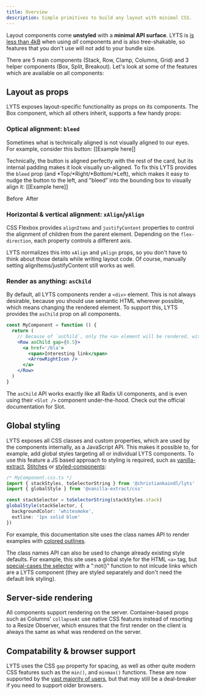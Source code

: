 ```yaml
---
title: Overview
description: Simple primitives to build any layout with minimal CSS.
---
```




Layout components come **unstyled** with a **minimal API surface**. LYTS is [is less than 4kB](https://bundlephobia.com/package/@christiankaindl/lyts@1.0.0-alpha.10) when using *all* components and is also tree-shakable, so features that you don't use will not add to your bundle size.

There are 5 main components (<Link href='/components/stack'>Stack</Link>, <Link href='/components/row'>Row</Link>, <Link href='/components/clamp'>Clamp</Link>, <Link href='/components/columns'>Columns</Link>, <Link href='/components/grid'>Grid</Link>) and 3 helper components (<Link href='/components/box'>Box</Link>, <Link href='/components/split'>Split</Link>, <Link href='/components/breakout'>Breakout</Link>). Let's look at some of the features which are available on all components:

## Layout as props

LYTS exposes layout-specific functionality as props on its components. The <Link href='/components/box'><a>Box</a></Link> component, which all others inherit, supports a few handy props:

### Optical alignment: `bleed`

Sometimes what is technically aligned is not visually aligned to our eyes. For example, consider this button:
[[Example here]]

Technically, the button is aligned perfectly with the rest of the card, but its internal padding makes it look visually un-aligned. To fix this LYTS provides the `bleed` prop (and *Top/*Right/*Bottom/*Left), which makes it easy to nudge the button to the left, and "bleed" into the bounding box to visually align it:
[[Example here]]

<Columns collapseAt='30em'>
  <Box>
    Before
    <img />
  </Box>
  <Box>
    After
    <img />
  </Box>
</Columns>

### Horizontal & vertical alignment: `xAlign`/`yAlign`

CSS Flexbox provides `alignItems` and `justifyContent` properties to control the alignment of children from the parent element. Depending on the `flex-direction`, each property controls a different axis.

LYTS normalizes this into `xAlign` and `yAlign` props, so you don't have to think about those details while writing layout code. Of course, manually setting alignItems/justifyContent still works as well.

### Render as anything: `asChild`

By default, all LYTS components render a `<div>` element. This is not always desirable, because you should use semantic HTML wherever possible, which means changing the rendered element. To support this, LYTS provides the `asChild` prop on all components.

```jsx
const MyComponent = function () {
  return (
    // Because of `asChild`, only the <a> element will be rendered, without an additionl wrapping div.
    <Row asChild gap={0.5}>
      <a href='/bla'>
        <span>Interesting link</span>
        <ArrowRightIcon />
      </a>
    </Row>
  )
}
```

The `asChild` API works exactly like all Radix UI components, and is even using their `<Slot />` component under-the-hood. Check out the <Link href='https://www.radix-ui.com/docs/primitives/utilities/slot'>official documentation for Slot</Link>.

## Global styling

LYTS exposes all CSS classes and custom properties, which are used by the components internally, as a JavaScript API. This makes it possible to, for example, add global styles targeting all or individual LYTS components. To use this feature a JS based approach to styling is required, such as [vanilla-extract](https://vanilla-extract.style/), [Stitches](https://stitches.dev/) or [styled-components](https://styled-components.com/):

```ts
/* MyComponent.css.ts */
import { stackStyles, toSelectorString } from '@christiankaindl/lyts'
import { globalStyle } from '@vanilla-extract/css'

const stackSelector = toSelectorString(stackStyles.stack)
globalStyle(stackSelector, {
  backgroundColor: 'whitesmoke',
  outline: '1px solid blue'
})
```

For example, this documentation site uses the class names API to render examples with [colored outlines](https://github.com/christiankaindl/LYTS-website/blob/main/styles/index.css.ts).

The class names API can also be used to change already existing style defaults. For example, this site uses a global style for the HTML `<a>` tag, but [special-cases the selector](https://github.com/christiankaindl/LYTS-website/blob/main/styles/index.css.ts) with a ":not()" function to not inlcude links which are a LYTS component (they are styled separately and don't need the default link styling).

## Server-side rendering

All components support rendering on the server. Container-based props such as <Link href='/components/row'>Columns</Link>' `collapseAt` use native CSS features instead of resorting to a Resize Observer, which ensures that the first render on the client is always the same as what was rendered on the server.

## Compatability & browser support

LYTS uses the CSS `gap` property for spacing, as well as other quite modern CSS features such as the `min()`, and `minmax()` functions. These are now supported by the [vast majority of users](https://caniuse.com/?search=gap), but that may still be a deal-breaker if you need to support older browsers.
